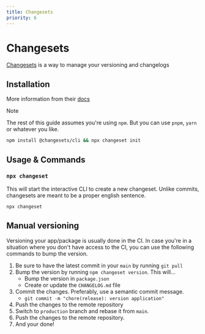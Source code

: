```yaml
---
title: Changesets
priority: 6
---
```


# Changesets

[Changesets](https://github.com/changesets/changesets) is a way to manage your versioning and changelogs

## Installation

More information from their [docs](https://github.com/changesets/changesets/blob/main/docs/intro-to-using-changesets.md)

> [!NOTE]
> The rest of this guide assumes you're using `npm`. But you can use
> `pnpm`, `yarn` or whatever you like.

```sh
npm install @changesets/cli && npx changeset init
```

## Usage & Commands

### `npx changeset`

This will start the interactive CLI to create a new changeset.
Unlike commits, changesets are meant to be a proper english sentence.

```sh
npx changeset
```

## Manual versioning

Versioning your app/package is usually done in the CI. In case you're
in a situation where you don't have access to the CI, you can use the
following commands to bump the version.

1. Be sure to have the latest commit in your `main` by running `git pull`
2. Bump the version by running `npm changeset version`. This will...
   - Bump the version in `package.json`
   - Create or update the `CHANGELOG.md` file
3. Commit the changes. Preferably, use a semantic commit message.
   - `git commit -m "chore(release): version application"`
4. Push the changes to the remote repository
5. Switch to `production` branch and rebase it from `main`.
6. Push the changes to the remote repository.
7. And your done!
